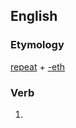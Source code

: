 ==English==

===Etymology===
[[repeat]] + [[-eth]]

===Verb===
{{infl|en|verb form}}

# {{archaic third-person singular of|repeat}}